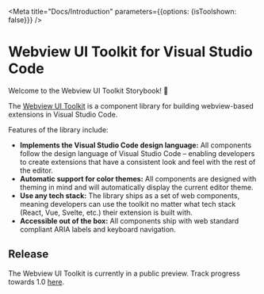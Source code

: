 
<Meta title="Docs/Introduction" parameters={{options: {isToolshown: false}}} />

# Webview UI Toolkit for Visual Studio Code

Welcome to the Webview UI Toolkit Storybook! 👋

The [Webview UI Toolkit](https://github.com/microsoft/vscode-webview-ui-toolkit) is a component library for building webview-based extensions in Visual Studio Code.

Features of the library include:

-   **Implements the Visual Studio Code design language:** All components follow the design language of Visual Studio Code – enabling developers to create extensions that have a consistent look and feel with the rest of the editor.
-   **Automatic support for color themes:** All components are designed with theming in mind and will automatically display the current editor theme.
-   **Use any tech stack:** The library ships as a set of web components, meaning developers can use the toolkit no matter what tech stack (React, Vue, Svelte, etc.) their extension is built with.
-   **Accessible out of the box:** All components ship with web standard compliant ARIA labels and keyboard navigation.

## Release

The Webview UI Toolkit is currently in a public preview. Track progress towards 1.0 [here](https://github.com/microsoft/vscode-webview-ui-toolkit/issues?q=is%3Aopen+is%3Aissue+milestone%3Av1.0).
